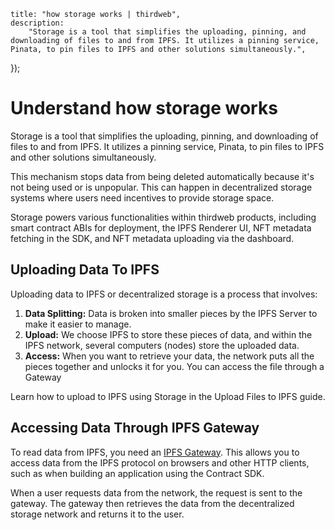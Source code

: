 
	title: "how storage works | thirdweb",
	description:
		"Storage is a tool that simplifies the uploading, pinning, and downloading of files to and from IPFS. It utilizes a pinning service, Pinata, to pin files to IPFS and other solutions simultaneously.",
});

# Understand how storage works

Storage is a tool that simplifies the uploading, pinning, and downloading of files to and from IPFS. It utilizes a pinning service, Pinata, to pin files to IPFS and other solutions simultaneously.

This mechanism stops data from being deleted automatically because it's not being used or is unpopular. This can happen in decentralized storage systems where users need incentives to provide storage space.

<Callout title="Storage in thirdweb" variant="info">
	Storage powers various functionalities within thirdweb products, including
	smart contract ABIs for deployment, the IPFS Renderer UI, NFT metadata
	fetching in the SDK, and NFT metadata uploading via the dashboard.
</Callout>

## Uploading Data To IPFS

Uploading data to IPFS or decentralized storage is a process that involves:

1. **Data Splitting:** Data is broken into smaller pieces by the IPFS Server to make it easier to manage.
2. **Upload:** We choose IPFS to store these pieces of data, and within the IPFS network, several computers (nodes) store the uploaded data.
3. **Access:** When you want to retrieve your data, the network puts all the pieces together and unlocks it for you. You can access the file through a Gateway

Learn how to upload to IPFS using Storage in the Upload Files to IPFS guide.

## Accessing Data Through IPFS Gateway

To read data from IPFS, you need an [IPFS Gateway](https://docs.ipfs.tech/concepts/ipfs-gateway/). This allows you to access data from the IPFS protocol on browsers and other HTTP clients,
such as when building an application using the Contract SDK.

<DocImage src={storageDiagramImage} alt="storage diagram" />

When a user requests data from the network, the request is sent to the gateway. The gateway then retrieves the data from the decentralized storage network and returns it to the user.
